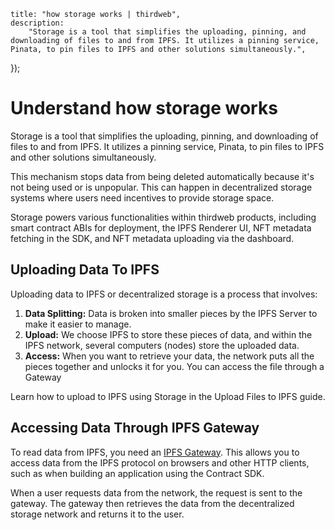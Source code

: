 
	title: "how storage works | thirdweb",
	description:
		"Storage is a tool that simplifies the uploading, pinning, and downloading of files to and from IPFS. It utilizes a pinning service, Pinata, to pin files to IPFS and other solutions simultaneously.",
});

# Understand how storage works

Storage is a tool that simplifies the uploading, pinning, and downloading of files to and from IPFS. It utilizes a pinning service, Pinata, to pin files to IPFS and other solutions simultaneously.

This mechanism stops data from being deleted automatically because it's not being used or is unpopular. This can happen in decentralized storage systems where users need incentives to provide storage space.

<Callout title="Storage in thirdweb" variant="info">
	Storage powers various functionalities within thirdweb products, including
	smart contract ABIs for deployment, the IPFS Renderer UI, NFT metadata
	fetching in the SDK, and NFT metadata uploading via the dashboard.
</Callout>

## Uploading Data To IPFS

Uploading data to IPFS or decentralized storage is a process that involves:

1. **Data Splitting:** Data is broken into smaller pieces by the IPFS Server to make it easier to manage.
2. **Upload:** We choose IPFS to store these pieces of data, and within the IPFS network, several computers (nodes) store the uploaded data.
3. **Access:** When you want to retrieve your data, the network puts all the pieces together and unlocks it for you. You can access the file through a Gateway

Learn how to upload to IPFS using Storage in the Upload Files to IPFS guide.

## Accessing Data Through IPFS Gateway

To read data from IPFS, you need an [IPFS Gateway](https://docs.ipfs.tech/concepts/ipfs-gateway/). This allows you to access data from the IPFS protocol on browsers and other HTTP clients,
such as when building an application using the Contract SDK.

<DocImage src={storageDiagramImage} alt="storage diagram" />

When a user requests data from the network, the request is sent to the gateway. The gateway then retrieves the data from the decentralized storage network and returns it to the user.
